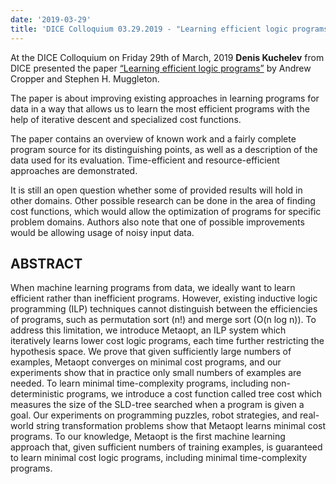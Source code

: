 ```yaml
---
date: '2019-03-29'
title: 'DICE Colloquium 03.29.2019 - "Learning efficient logic programs"'
---
```


At the DICE Colloquium on Friday 29th of March, 2019
**Denis Kuchelev** from DICE presented the paper [“Learning efficient logic programs”](https://link.springer.com/article/10.1007%2Fs10994-018-5712-6)
by Andrew Cropper and Stephen H. Muggleton.

The paper is about improving existing approaches in learning programs for data in a way that allows us to learn the most efficient programs with the help of iterative descent and specialized cost functions.

The paper contains an overview of known work and a fairly complete program source for its distinguishing points, as well as a description of the data used for its evaluation. Time-efficient and resource-efficient approaches are demonstrated.

It is still an open question whether some of provided results will hold in other domains. Other possible research can be done in the area of finding cost functions, which would allow the optimization of programs for specific problem domains. Authors also note that one of possible improvements would be allowing usage of noisy input data.

## ABSTRACT

When machine learning programs from data, we ideally want to learn efficient rather than inefficient programs. However, existing inductive logic programming (ILP) techniques cannot distinguish between the efficiencies of programs, such as permutation sort (n!) and merge sort (O(n log n)). To address this limitation, we introduce Metaopt, an ILP system which iteratively learns lower cost logic programs, each time further restricting the hypothesis space. We prove that given sufficiently large numbers of examples, Metaopt converges on minimal cost programs, and our experiments show that in practice only small numbers of examples are needed. To learn minimal time-complexity programs, including non-deterministic programs, we introduce a cost function called tree cost which measures the size of the SLD-tree searched when a program is given a goal. Our experiments on programming puzzles, robot strategies, and real-world string transformation problems show that Metaopt learns minimal cost programs. To our knowledge, Metaopt is the first machine learning approach that, given sufficient numbers of training examples, is guaranteed to learn minimal cost logic programs, including minimal time-complexity programs.
